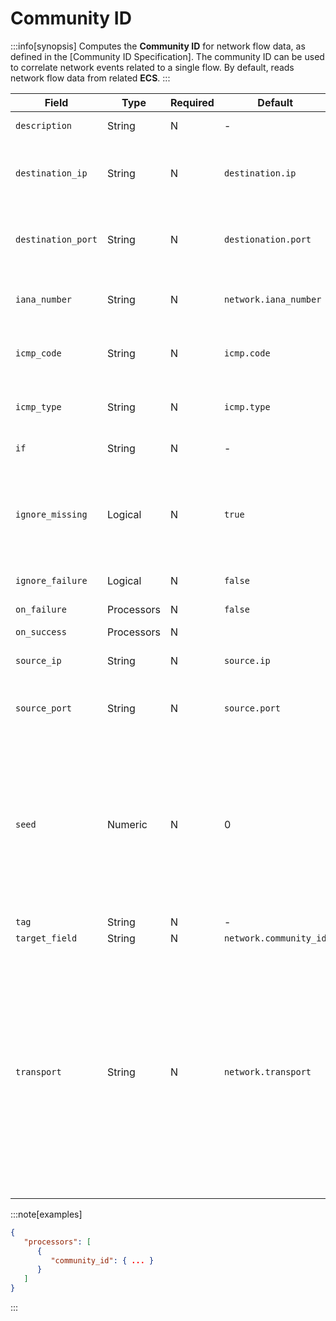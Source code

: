 # Community ID

:::info[synopsis]
Computes the **Community ID** for network flow data, as defined in the [Community ID Specification]. The community ID can be used to correlate network events related to a single flow. By default, reads network flow data from related **ECS**.
:::

|Field|Type|Required|Default|Description|
|---|---|---|---|---|
|`description`|String|N|-|Explanatory text|
|`destination_ip`|String|N|`destination.ip`|Field containing the destination IP|
|`destination_port`|String|N|`destionation.port`|Field containing the destination port|
|`iana_number`|String|N|`network.iana_number`|Field containing the **IANA** number|
|`icmp_code`|String|N|`icmp.code`|Field containing the **ICMP** code|
|`icmp_type`|String|N|`icmp.type`|Field containing the **ICMP** type|
|`if`|String|N|-|Execute on this condition|
|`ignore_missing`|Logical|N|`true`|If set to `true` and `field` does not exist, exit quietly without making any modifications|
|`ignore_failure`|Logical|N|`false`|See [Handling Failures](../handling-failures.mdx)|
|`on_failure`|Processors|N|`false`|See [Handling Failures](../handling-failures.mdx)|
|`on_success`|Processors|N|||
|`source_ip`|String|N|`source.ip`|Field containing the source IP|
|`source_port`|String|N|`source.port`|Field containing the source port|
|`seed`|Numeric|N|0|Seed for the hash to be generated for the ID. Must be in `0..65535`. Can prevent hash collisions between network domains that use the same scheme|
|`tag`|String|N|-|Identifier|
|`target_field`|String|N|`network.community_id`|Output field|
|`transport`|String|N|`network.transport`|Field containing the transport protocol name or number. Used only when `iana_number` is not defined. Supported protocol names: `EIGRP, `GRE, `ICMP, `ICMP IPv6, `IGMP, `OSPF, `PIM, `SCTP, `TCP, and `UDP|

:::note[examples]
```json
{
   "processors": [
      {
         "community_id": { ... }
      }
   ]
}
```
:::
